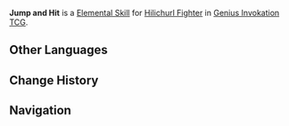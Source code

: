 {{Genius Invokation TCG Skill Infobox
|title      = Jump and Hit
|image      = Jump and Hit Character Card Skill.png
|type       = Elemental Skill
|character  = Hilichurl Fighter
|unaligned  = 3
|effect     = Deals 2 {{Color|Physical DMG}}.
|order      = 2
}}
'''Jump and Hit''' is a [[Character Card Elemental Skill|Elemental Skill]] for [[Hilichurl Fighter (Character Card)|Hilichurl Fighter]] in [[Genius Invokation TCG]].

==Other Languages==
{{Other Languages
|en      = Jump and Hit
|zhs     = 跳起打
|zhs_rm  = Tiàoqǐ Dǎ
|zht     = 跳起打
|zht_rm  = Tiàoqǐ Dǎ
|zh_tl   = Jump and Hit
|ja      = ジャンプ攻撃
|ja_rm   = Janpu Kougeki
|ja_tl   = Jump and Hit
|ko      = 점프 공격
|ko_rm   = Jeompeu Gonggyeok
|ko_tl   = Jump Attack
|es      = Salto y golpe
|es_tl   = Jump and Hit
|fr      = Frappe bondissante
|fr_tl   = Jumping Hit
|ru      = Удар в прыжке
|ru_tl   = Hit While Jumping
|th      = Jump and Hit
|vi      = Nhảy Đánh
|vi_tl   = 
|de      = Schlagsprung
|de_tl   = Punch Jump
|id      = Jump and Hit
|pt      = Voadora
|pt_tl   = 
|tr      = Sıçrama Vuruşu
|tr_tl   = 
|it      = Attacco balzante
|it_tl   = Leap Attack
}}

==Change History==
{{Change History|3.3}}

==Navigation==
{{Genius Invokation TCG Skill Navbox|Hilichurl Fighter}}
